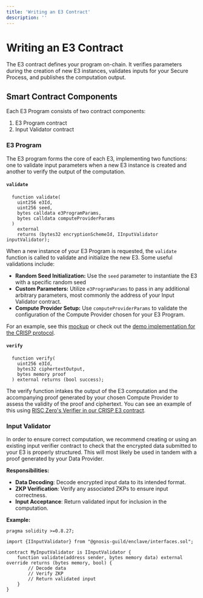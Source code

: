 ```yaml
---
title: 'Writing an E3 Contract'
description: ''
---
```


# Writing an E3 Contract

The E3 contract defines your program on-chain. It verifies parameters during the creation of new E3
instances, validates inputs for your Secure Process, and publishes the computation output.

## Smart Contract Components

Each E3 Program consists of two contract components:

1. E3 Program contract
2. Input Validator contract

### E3 Program

The E3 program forms the core of each E3, implementing two functions: one to validate input
parameters when a new E3 instance is created and another to verify the output of the computation.

#### `validate`

```solidity
  function validate(
    uint256 e3Id,
    uint256 seed,
    bytes calldata e3ProgramParams,
    bytes calldata computeProviderParams
  )
    external
    returns (bytes32 encryptionSchemeId, IInputValidator inputValidator);
```

When a new instance of your E3 Program is requested, the `validate` function is called to validate
and initialize the new E3. Some useful validations include:

- **Random Seed Initialization:** Use the `seed` parameter to instantiate the E3 with a specific
  random seed
- **Custom Parameters:** Utilize `e3ProgramParams` to pass in any additional arbitrary parameters,
  most commonly the address of your Input Validator contract.
- **Compute Provider Setup:** Use `computeProviderParams` to validate the configuration of the
  Compute Provider chosen for your E3 Program.

For an example, see this
[mockup](https://github.com/gnosisguild/enclave/blob/cf50fd6c10f0df8f03eecfd19cedc17b051e72a6/packages/evm/contracts/test/MockE3Program.sol#L9)
or check out the
[demo implementation for the CRISP protocol](https://github.com/gnosisguild/CRISP/blob/9ffc89aedf92e8f8eb8a21b03091b1f48b587fe4/packages/risc0/contracts/CRISPRisc0.sol#L28).

#### `verify`

```solidity
  function verify(
    uint256 e3Id,
    bytes32 ciphertextOutput,
    bytes memory proof
  ) external returns (bool success);
```

The verify function intakes the output of the E3 computation and the accompanying proof generated by
your chosen Compute Provider to assess the validity of the proof and ciphertext. You can see an
example of this using
[RISC Zero's Verifier in our CRISP E3 contract](https://github.com/gnosisguild/CRISP/blob/9ffc89aedf92e8f8eb8a21b03091b1f48b587fe4/packages/risc0/contracts/CRISPRisc0.sol#L45).

### Input Validator

In order to ensure correct computation, we recommend creating or using an existing input verifier
contract to check that the encrypted data submitted to your E3 is properly structured. This will
most likely be used in tandem with a proof generated by your Data Provider.

**Responsibilities:**

- **Data Decoding**: Decode encrypted input data to its intended format.
- **ZKP Verification**: Verify any associated ZKPs to ensure input correctness.
- **Input Acceptance**: Return validated input for inclusion in the computation.

**Example:**

```solidity
pragma solidity >=0.8.27;

import {IInputValidator} from "@gnosis-guild/enclave/interfaces.sol";

contract MyInputValidator is IInputValidator {
    function validate(address sender, bytes memory data) external override returns (bytes memory, bool) {
        // Decode data
        // Verify ZKP
        // Return validated input
    }
}
```
